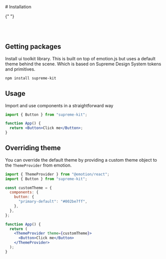 
<Meta title="Installation" />

<div>
  # Installation

{" "}

<br />
<br />

## Getting packages

Install ui toolkit library.
This is built on top of emotion.js but uses a default theme behind the scene.
Which is based on Supreme Design System tokens and primitives.

```bash
npm install supreme-kit
```

## Usage

Import and use components in a straightforward way

```jsx
import { Button } from "supreme-kit";

function App() {
  return <Button>Click me</Button>;
}
```

## Overriding theme

You can override the default theme by providing a custom theme object to the `ThemeProvider` from emotion.

```jsx
import { ThemeProvider } from "@emotion/react";
import { Button } from "supreme-kit";

const customTheme = {
  components: {
    button: {
      "primary-default": "#002be7ff",
    },
  },
};

function App() {
  return (
    <ThemeProvider theme={customTheme}>
      <Button>Click me</Button>
    </ThemeProvider>
  );
}
```

</div>
